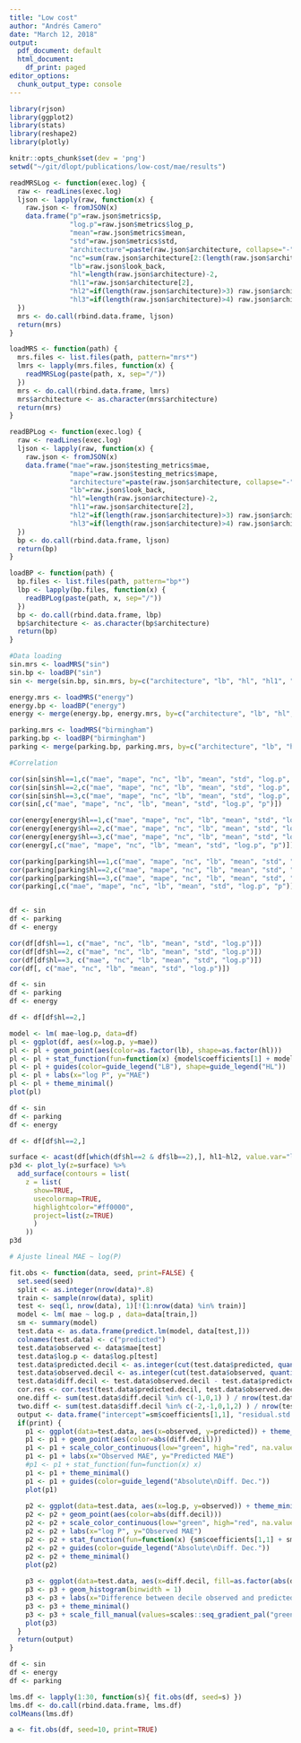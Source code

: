 ```yaml
---
title: "Low cost"
author: "Andrés Camero"
date: "March 12, 2018"
output:
  pdf_document: default
  html_document:
    df_print: paged
editor_options:
  chunk_output_type: console
---
```



```r
library(rjson)
library(ggplot2)
library(stats)
library(reshape2)
library(plotly)

knitr::opts_chunk$set(dev = 'png')
setwd("~/git/dlopt/publications/low-cost/mae/results")
```


```r

readMRSLog <- function(exec.log) {
  raw <- readLines(exec.log)
  ljson <- lapply(raw, function(x) {
    raw.json <- fromJSON(x)
    data.frame("p"=raw.json$metrics$p, 
               "log.p"=raw.json$metrics$log_p,
               "mean"=raw.json$metrics$mean,
               "std"=raw.json$metrics$std,
               "architecture"=paste(raw.json$architecture, collapse="-"),
               "nc"=sum(raw.json$architecture[2:(length(raw.json$architecture)-1)]),
               "lb"=raw.json$look_back,
               "hl"=length(raw.json$architecture)-2,
               "hl1"=raw.json$architecture[2],
               "hl2"=if(length(raw.json$architecture)>3) raw.json$architecture[3] else NA,
               "hl3"=if(length(raw.json$architecture)>4) raw.json$architecture[4] else NA)
  })
  mrs <- do.call(rbind.data.frame, ljson)
  return(mrs)
}

loadMRS <- function(path) {
  mrs.files <- list.files(path, pattern="mrs*")
  lmrs <- lapply(mrs.files, function(x) {
    readMRSLog(paste(path, x, sep="/"))
  })
  mrs <- do.call(rbind.data.frame, lmrs)
  mrs$architecture <- as.character(mrs$architecture)
  return(mrs)
}

readBPLog <- function(exec.log) {
  raw <- readLines(exec.log)
  ljson <- lapply(raw, function(x) {
    raw.json <- fromJSON(x)
    data.frame("mae"=raw.json$testing_metrics$mae,
               "mape"=raw.json$testing_metrics$mape,
               "architecture"=paste(raw.json$architecture, collapse="-"),
               "lb"=raw.json$look_back,
               "hl"=length(raw.json$architecture)-2,
               "hl1"=raw.json$architecture[2],
               "hl2"=if(length(raw.json$architecture)>3) raw.json$architecture[3] else NA,
               "hl3"=if(length(raw.json$architecture)>4) raw.json$architecture[4] else NA)
  })
  bp <- do.call(rbind.data.frame, ljson)
  return(bp)
}

loadBP <- function(path) {
  bp.files <- list.files(path, pattern="bp*")
  lbp <- lapply(bp.files, function(x) {
    readBPLog(paste(path, x, sep="/"))
  })
  bp <- do.call(rbind.data.frame, lbp)
  bp$architecture <- as.character(bp$architecture)
  return(bp)
}

```


```r

#Data loading
sin.mrs <- loadMRS("sin")
sin.bp <- loadBP("sin")
sin <- merge(sin.bp, sin.mrs, by=c("architecture", "lb", "hl", "hl1", "hl2", "hl3"))

energy.mrs <- loadMRS("energy")
energy.bp <- loadBP("energy")
energy <- merge(energy.bp, energy.mrs, by=c("architecture", "lb", "hl", "hl1", "hl2", "hl3"))

parking.mrs <- loadMRS("birmingham")
parking.bp <- loadBP("birmingham")
parking <- merge(parking.bp, parking.mrs, by=c("architecture", "lb", "hl", "hl1", "hl2", "hl3"))

```


```r

#Correlation

cor(sin[sin$hl==1,c("mae", "mape", "nc", "lb", "mean", "std", "log.p", "p")])
cor(sin[sin$hl==2,c("mae", "mape", "nc", "lb", "mean", "std", "log.p", "p")])
cor(sin[sin$hl==3,c("mae", "mape", "nc", "lb", "mean", "std", "log.p", "p")])
cor(sin[,c("mae", "mape", "nc", "lb", "mean", "std", "log.p", "p")])

cor(energy[energy$hl==1,c("mae", "mape", "nc", "lb", "mean", "std", "log.p", "p")])
cor(energy[energy$hl==2,c("mae", "mape", "nc", "lb", "mean", "std", "log.p", "p")])
cor(energy[energy$hl==3,c("mae", "mape", "nc", "lb", "mean", "std", "log.p", "p")])
cor(energy[,c("mae", "mape", "nc", "lb", "mean", "std", "log.p", "p")])

cor(parking[parking$hl==1,c("mae", "mape", "nc", "lb", "mean", "std", "log.p", "p")])
cor(parking[parking$hl==2,c("mae", "mape", "nc", "lb", "mean", "std", "log.p", "p")])
cor(parking[parking$hl==3,c("mae", "mape", "nc", "lb", "mean", "std", "log.p", "p")])
cor(parking[,c("mae", "mape", "nc", "lb", "mean", "std", "log.p", "p")])


df <- sin
df <- parking
df <- energy

cor(df[df$hl==1, c("mae", "nc", "lb", "mean", "std", "log.p")])
cor(df[df$hl==2, c("mae", "nc", "lb", "mean", "std", "log.p")])
cor(df[df$hl==3, c("mae", "nc", "lb", "mean", "std", "log.p")])
cor(df[, c("mae", "nc", "lb", "mean", "std", "log.p")])

```


```r
df <- sin
df <- parking
df <- energy

df <- df[df$hl==2,]

model <- lm( mae~log.p, data=df)
pl <- ggplot(df, aes(x=log.p, y=mae))
pl <- pl + geom_point(aes(color=as.factor(lb), shape=as.factor(hl)))
pl <- pl + stat_function(fun=function(x) {model$coefficients[1] + model$coefficients[2]*x})
pl <- pl + guides(color=guide_legend("LB"), shape=guide_legend("HL"))
pl <- pl + labs(x="log P", y="MAE") 
pl <- pl + theme_minimal()
plot(pl)


```


```r
df <- sin
df <- parking
df <- energy

df <- df[df$hl==2,]

surface <- acast(df[which(df$hl==2 & df$lb==2),], hl1~hl2, value.var="log.p")
p3d <- plot_ly(z=surface) %>%
  add_surface(contours = list(
    z = list(
      show=TRUE,
      usecolormap=TRUE,
      highlightcolor="#ff0000",
      project=list(z=TRUE)
      )
    ))
p3d
```


```r

# Ajuste lineal MAE ~ log(P)

fit.obs <- function(data, seed, print=FALSE) {
  set.seed(seed)
  split <- as.integer(nrow(data)*.8)
  train <- sample(nrow(data), split)
  test <- seq(1, nrow(data), 1)[!(1:nrow(data) %in% train)]
  model <- lm( mae ~ log.p , data=data[train,])
  sm <- summary(model)
  test.data <- as.data.frame(predict.lm(model, data[test,]))
  colnames(test.data) <- c("predicted")
  test.data$observed <- data$mae[test]
  test.data$log.p <- data$log.p[test]
  test.data$predicted.decil <- as.integer(cut(test.data$predicted, quantile(test.data$predicted, probs = 0:10/10), include.lowest = TRUE))
  test.data$observed.decil <- as.integer(cut(test.data$observed, quantile(test.data$observed, probs = 0:10/10), include.lowest = TRUE))
  test.data$diff.decil <- test.data$observed.decil - test.data$predicted.decil
  cor.res <- cor.test(test.data$predicted.decil, test.data$observed.decil, method="spearman")
  one.diff <- sum(test.data$diff.decil %in% c(-1,0,1) ) / nrow(test.data)
  two.diff <- sum(test.data$diff.decil %in% c(-2,-1,0,1,2) ) / nrow(test.data)
  output <- data.frame("intercept"=sm$coefficients[1,1], "residual.std.error"=sm$sigma, "perc.error"=sm$sigma/sm$coefficients[1,1], "f.stat"=sm$fstatistic[1], "cor.estimate"=cor.res$estimate, "cor.p.value"=cor.res$p.value, "one.diff.perc"=one.diff, "two.diff.perc"=two.diff)
  if(print) {
    p1 <- ggplot(data=test.data, aes(x=observed, y=predicted)) + theme_minimal() 
    p1 <- p1 + geom_point(aes(color=abs(diff.decil)))
    p1 <- p1 + scale_color_continuous(low="green", high="red", na.value = "green", breaks=1:max(test.data$diff.decil))
    p1 <- p1 + labs(x="Observed MAE", y="Predicted MAE") 
    #p1 <- p1 + stat_function(fun=function(x) x) 
    p1 <- p1 + theme_minimal()
    p1 <- p1 + guides(color=guide_legend("Absolute\nDiff. Dec."))
    plot(p1)
    
    p2 <- ggplot(data=test.data, aes(x=log.p, y=observed)) + theme_minimal() 
    p2 <- p2 + geom_point(aes(color=abs(diff.decil)))
    p2 <- p2 + scale_color_continuous(low="green", high="red", na.value = "green", breaks=1:max(test.data$diff.decil))
    p2 <- p2 + labs(x="log P", y="Observed MAE")
    p2 <- p2 + stat_function(fun=function(x) {sm$coefficients[1,1] + sm$coefficients[2,1]*x})
    p2 <- p2 + guides(color=guide_legend("Absolute\nDiff. Dec."))
    p2 <- p2 + theme_minimal()
    plot(p2)
    
    p3 <- ggplot(data=test.data, aes(x=diff.decil, fill=as.factor(abs(diff.decil))))
    p3 <- p3 + geom_histogram(binwidth = 1)
    p3 <- p3 + labs(x="Difference between decile observed and predicted", y="Frequency")
    p3 <- p3 + theme_minimal()
    p3 <- p3 + scale_fill_manual(values=scales::seq_gradient_pal("green", "red", "Lab")(seq(0,1,length.out=10)), guide=FALSE)
    plot(p3)
  }
  return(output)
}

```


```r
df <- sin
df <- energy
df <- parking

lms.df <- lapply(1:30, function(s){ fit.obs(df, seed=s) })
lms.df <- do.call(rbind.data.frame, lms.df)
colMeans(lms.df)

a <- fit.obs(df, seed=10, print=TRUE)

```